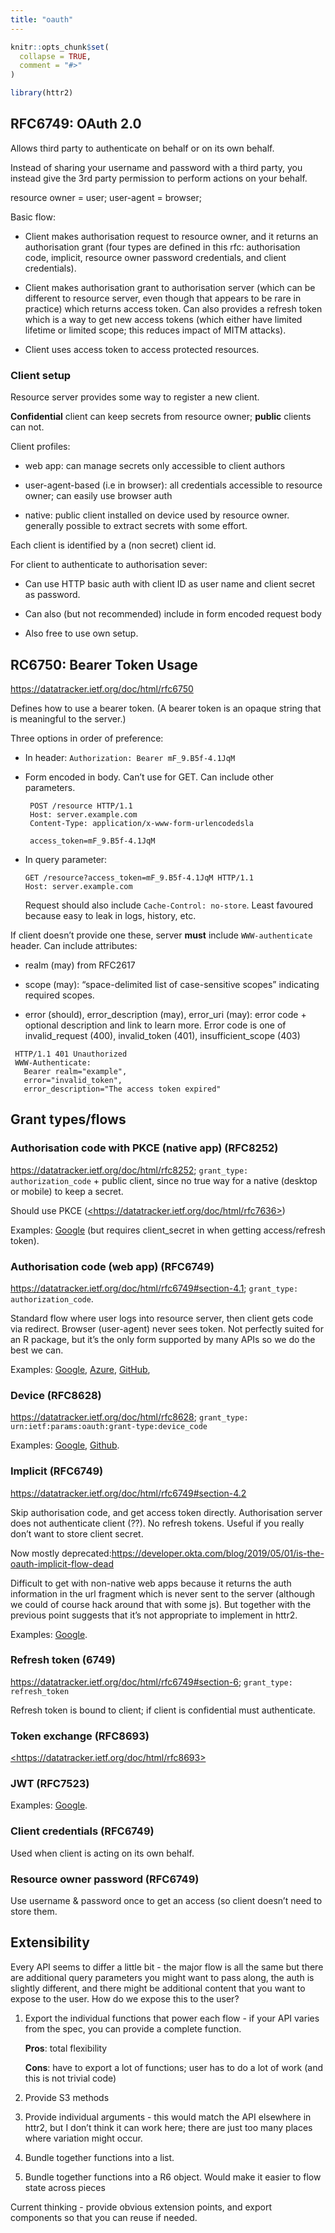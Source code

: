 ```yaml
---
title: "oauth"
---
```


```r
knitr::opts_chunk$set(
  collapse = TRUE,
  comment = "#>"
)
```

```r
library(httr2)
```

## RFC6749: OAuth 2.0

Allows third party to authenticate on behalf or on its own behalf.

Instead of sharing your username and password with a third party, you instead give the 3rd party permission to perform actions on your behalf.

resource owner = user; user-agent = browser;

Basic flow:

-   Client makes authorisation request to resource owner, and it returns an authorisation grant (four types are defined in this rfc: authorisation code, implicit, resource owner password credentials, and client credentials).

-   Client makes authorisation grant to authorisation server (which can be different to resource server, even though that appears to be rare in practice) which returns access token.
    Can also provides a refresh token which is a way to get new access tokens (which either have limited lifetime or limited scope; this reduces impact of MITM attacks).

-   Client uses access token to access protected resources.

### Client setup

Resource server provides some way to register a new client.

**Confidential** client can keep secrets from resource owner; **public** clients can not.

Client profiles:

-   web app: can manage secrets only accessible to client authors

-   user-agent-based (i.e in browser): all credentials accessible to resource owner; can easily use browser auth

-   native: public client installed on device used by resource owner.
    generally possible to extract secrets with some effort.

Each client is identified by a (non secret) client id.

For client to authenticate to authorisation sever:

-   Can use HTTP basic auth with client ID as user name and client secret as password.

-   Can also (but not recommended) include in form encoded request body

-   Also free to use own setup.

## RC6750: Bearer Token Usage

<https://datatracker.ietf.org/doc/html/rfc6750>

Defines how to use a bearer token.
(A bearer token is an opaque string that is meaningful to the server.)

Three options in order of preference:

-   In header: `Authorization: Bearer mF_9.B5f-4.1JqM`

-   Form encoded in body.
    Can't use for GET.
    Can include other parameters.

         POST /resource HTTP/1.1
         Host: server.example.com
         Content-Type: application/x-www-form-urlencodedsla

         access_token=mF_9.B5f-4.1JqM

-   In query parameter:

        GET /resource?access_token=mF_9.B5f-4.1JqM HTTP/1.1
        Host: server.example.com

    Request should also include `Cache-Control: no-store`.
    Least favoured because easy to leak in logs, history, etc.

If client doesn't provide one these, server **must** include `WWW-authenticate` header.
Can include attributes:

-   realm (may) from RFC2617

-   scope (may): "space-delimited list of case-sensitive scopes" indicating required scopes.

-   error (should), error_description (may), error_uri (may): error code + optional description and link to learn more.
    Error code is one of invalid_request (400), invalid_token (401), insufficient_scope (403)

<!-- -->

     HTTP/1.1 401 Unauthorized
     WWW-Authenticate: 
       Bearer realm="example",
       error="invalid_token",
       error_description="The access token expired"

## Grant types/flows

### Authorisation code with PKCE (native app) (RFC8252)

<https://datatracker.ietf.org/doc/html/rfc8252>; `grant_type: authorization_code` + public client, since no true way for a native (desktop or mobile) to keep a secret.

Should use PKCE ([\<https://datatracker.ietf.org/doc/html/rfc7636\>](https://datatracker.ietf.org/doc/html/rfc7636){.uri})

Examples: [Google](https://developers.google.com/identity/protocols/oauth2/native-app) (but requires client_secret in when getting access/refresh token).

### Authorisation code (web app) (RFC6749)

<https://datatracker.ietf.org/doc/html/rfc6749#section-4.1>; `grant_type: authorization_code`.

Standard flow where user logs into resource server, then client gets code via redirect.
Browser (user-agent) never sees token.
Not perfectly suited for an R package, but it's the only form supported by many APIs so we do the best we can.

Examples: [Google](https://developers.google.com/identity/protocols/oauth2/web-server), [Azure](https://docs.microsoft.com/en-us/azure/active-directory/develop/v2-oauth2-auth-code-flow), [GitHub](https://docs.github.com/en/developers/apps/building-oauth-apps/authorizing-oauth-apps#web-application-flow),

### Device (RFC8628)

<https://datatracker.ietf.org/doc/html/rfc8628>; `grant_type: urn:ietf:params:oauth:grant-type:device_code`

Examples: [Google](https://developers.google.com/identity/protocols/oauth2/limited-input-device), [Github](https://docs.github.com/en/developers/apps/building-oauth-apps/authorizing-oauth-apps#device-flow).

### Implicit (RFC6749)

<https://datatracker.ietf.org/doc/html/rfc6749#section-4.2>

Skip authorisation code, and get access token directly.
Authorisation server does not authenticate client (??).
No refresh tokens.
Useful if you really don't want to store client secret.

Now mostly deprecated:<https://developer.okta.com/blog/2019/05/01/is-the-oauth-implicit-flow-dead>

Difficult to get with non-native web apps because it returns the auth information in the url fragment which is never sent to the server (although we could of course hack around that with some js).
But together with the previous point suggests that it's not appropriate to implement in httr2.

Examples: [Google](https://developers.google.com/identity/protocols/oauth2/javascript-implicit-flow).

### Refresh token (6749)

<https://datatracker.ietf.org/doc/html/rfc6749#section-6>; `grant_type: refresh_token`

Refresh token is bound to client; if client is confidential must authenticate.

### Token exchange (RFC8693)

[\<https://datatracker.ietf.org/doc/html/rfc8693\>](https://datatracker.ietf.org/doc/html/rfc8693){.uri}

### JWT (RFC7523)

Examples: [Google](https://developers.google.com/identity/protocols/oauth2/service-account#httprest).

### Client credentials (RFC6749)

Used when client is acting on its own behalf.

### Resource owner password (RFC6749)

Use username & password once to get an access (so client doesn't need to store them.

## Extensibility

Every API seems to differ a little bit - the major flow is all the same but there are additional query parameters you might want to pass along, the auth is slightly different, and there might be additional content that you want to expose to the user.
How do we expose this to the user?

1.  Export the individual functions that power each flow - if your API varies from the spec, you can provide a complete function.

    **Pros**: total flexibility

    **Cons**: have to export a lot of functions; user has to do a lot of work (and this is not trivial code)

2.  Provide S3 methods

3.  Provide individual arguments - this would match the API elsewhere in httr2, but I don't think it can work here; there are just too many places where variation might occur.

4.  Bundle together functions into a list.

5.  Bundle together functions into a R6 object.
    Would make it easier to flow state across pieces

Current thinking - provide obvious extension points, and export components so that you can reuse if needed.

